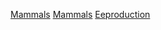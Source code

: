 {{Cat main|哺乳動物生殖}}
{{commons cat|Mammal reproduction}}

[[Category:動物生殖|Mammals]]
[[Category:有性生殖|Mammals]]
[[Category:哺乳類|Eeproduction]]